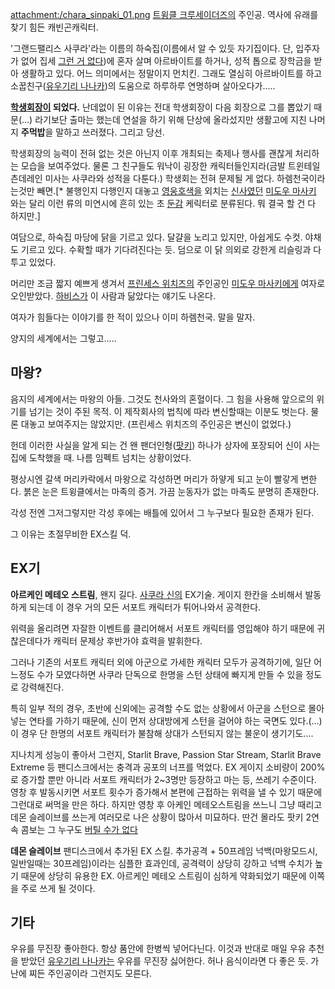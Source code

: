 attachment:/chara_sinpaki_01.png
[[트윙클 크루세이더즈]]의 주인공. 역사에 유래를 찾기 힘든 캐빈곤캐릭터.

'그랜드팰리스 사쿠라'라는 이름의 하숙집(이름에서 알 수 있듯 자기집이다. 단, 입주자가 없어 집세 [[그런 거 없다]])에 혼자 살며 아르바이트를 하거나, 성적 톱으로 장학금을 받아 생활하고 있다. 어느 의미에서는 정말이지 먼치킨. 그래도 열심히 아르바이트를 하고 소꿉친구([[유우기리 나나카]])의 도움으로 하루하루 연명하며 살아오다가.....

'''[[학생회장]]이 되었다.''' 난데없이 된 이유는 전대 학생회장이 다음 회장으로 그를 뽑았기 때문(…) 라기보단 출마는 했는데 연설을 하기 위해 단상에 올라섰지만 생활고에 지친 나머지 '''주먹밥'''을 말하고 쓰러졌다. 그리고 당선.

학생회장의 능력이 전혀 없는 것은 아닌지 이후 개최되는 축제나 행사를 괜찮게 처리하는 모습을 보여주었다. 물론 그 친구들도 워낙이 굉장한 캐릭터들인지라(금발 트윈테일 츤데레인 미사는 사쿠라와 성적을 다툰다.) 학생회는 전혀 문제될 게 없다. 하렘천국이라는것만 빼면.[* 불행인지 다행인지 대놓고 [[영웅호색]]을 외치는 [[신사]]였던 [[미도우 마사키]] 와는 달리 이런 류의 미연시에 흔히 있는 초 [[둔감]] 케릭터로 분류된다. 뭐 결국 할 건 다 하지만.]

여담으로, 하숙집 마당에 닭을 기르고 있다. 달걀을 노리고 있지만, 아쉽게도 수컷. 야채도 기르고 있다. 수확할 때가 기다려진다는 듯. 덤으로 이 닭 의외로 강한게 리슬링과 다투고 있었다.

머리만 조금 짧지 예쁘게 생겨서 [[프린세스 위치즈]]의 주인공인 [[미도우 마사키]]에게 여자로 오인받았다. [[하비스]]가 이 사람과 닮았다는 얘기도 나온다.

여자가 힘들다는 이야기를 한 적이 있으나 이미 하렘천국. 말을 말자.

양지의 세계에서는 그렇고.....



== 마왕? ==

음지의 세계에서는 마왕의 아들. 그것도 천사와의 혼혈이다. 그 힘을 사용해 앞으로의 위기를 넘기는 것이 주된 목적. 이 제작회사의 법칙에 따라 변신할때는 이분도 벗는다. 물론 대놓고 보여주지는 않았지만. (프린세스 위치즈의 주인공은 변신이 없었다.)

헌데 이러한 사실을 알게 되는 건 왠 팬더인형([[팟키]]) 하나가 상자에 포장되어 신이 사는 집에 도착했을 때. 나름 임펙트 넘치는 상황이었다.

평상시엔 갈색 머리카락에서 마왕으로 각성하면 머리가 하얗게 되고 눈이 빨갛게 변한다. 붉은 눈은 트윙클에서는 마족의 증거. 가끔 눈동자가 없는 마족도 분명히 존재한다.

각성 전엔 그저그렇지만 각성 후에는 배틀에 있어서 그 누구보다 필요한 존재가 된다.

그 이유는 초절무비한 EX스킬 덕.

== EX기 ==

'''아르케인 메테오 스트림''', 왠지 길다.
[[사쿠라 신]]의 EX기술. 게이지 한칸을 소비해서 발동하게 되는데 이 경우 거의 모든 서포트 캐릭터가 튀어나와서 공격한다. 

위력을 올리려면 자잘한 이벤트를 클리어해서 서포트 캐릭터를 영입해야 하기 때문에 귀찮은데다가 캐릭터 문제상 후반가야 효력을 발휘한다. 

그러나 기존의 서포트 캐릭터 외에 아군으로 가세한 캐릭터 모두가 공격하기에, 일단 어느정도 수가 모였다하면 사쿠라 단독으로 한명을 스턴 상태에 빠지게 만들 수 있을 정도로 강력해진다.

특히 일부 적의 경우, 초반에 신외에는 공격할 수도 없는 상황에서 아군을 스턴으로 몰아넣는 연타를 가하기 때문에, 신이 먼저 상대방에게 스턴을 걸어야 하는 국면도 있다.(…) 이 경우 단 한명의 서포트 캐릭터가 불참해 상대가 스턴되지 않는 불운이 생기기도....

지나치게 성능이 좋아서 그런지, Starlit Brave, Passion Star Stream, Starlit Brave Extreme 등 팬디스크에서는 충격과 공포의 너프를 먹었다. EX 게이지 소비량이 200%로 증가할 뿐만 아니라 서포트 캐릭터가 2~3명만 등장하고 마는 등, 쓰레기 수준이다. 영창 후 발동시키면 서포트 횟수가 증가해서 본편에 근접하는 위력을 낼 수 있기 때문에 그런대로 써먹을 만은 하다. 하지만 영창 후 아케인 메테오스트림을 쓰느니 그냥 때리고 데몬 슬레이브를 쓰는게 여러모로 나은 상황이 많아서 미묘하다. 딴건 몰라도 팟키 2연속 콤보는 그 누구도 [[버틸 수가 없다]]

'''데몬 슬레이브'''
팬디스크에서 추가된 EX 스킬.
추가공격 + 50프레임 넉백(마왕모드시, 일반일때는 30프레임)이라는 심플한 효과인데, 공격력이 상당히 강하고 넉백 수치가 높기 때문에 상당히 유용한 EX. 아르케인 메테오 스트림이 심하게 약화되었기 때문에 이쪽을 주로 쓰게 될 것이다.

== 기타 ==

우유를 무진장 좋아한다. 항상 품안에 한병씩 넣어다닌다. 이것과 반대로 매일 우유 추천을 받았던 [[유우기리 나나카]]는 우유를 무진장 싫어한다.
허나 음식이라면 다 좋은 듯. 가난에 찌든 주인공이라 그런지도 모른다.
